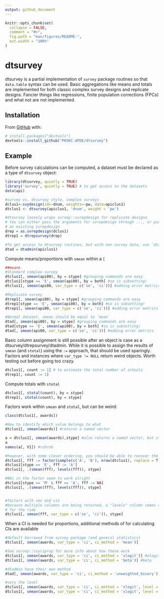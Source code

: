 ```yaml
---
output: github_document
---
```


<!-- README.md is generated from README.Rmd. Please edit that file -->

```r
knitr::opts_chunk$set(
  collapse = FALSE,
  comment = "#>",
  fig.path = "man/figures/README-",
  out.width = "100%"
)
```

# dtsurvey

<!-- badges: start -->
<!-- badges: end -->

dtsurvey is a partial implementation of `survey` package routines so that `data.table` syntax can be used. Basic aggregations like means and totals are implemented for both classic complex survey designs and replicate designs. Fancier things like regressions, finite population corrections (FPCs) and what not are not implemented.

## Installation

From [GitHub](https://github.com/) with:

``` r
# install.packages("devtools")
devtools::install_github("PHSKC-APDE/dtsurvey")
```
## Example

Before survey calculations can be computed, a dataset must be declared as a type of `dtsurvey` object:

```r
library(dtsurvey, quietly = TRUE)
library('survey', quietly = TRUE) # to get access to the datasets
data(api)

#survey vs. dtsurvey style, complex surveys
dclus1<-svydesign(id=~dnum, weights=~pw, data=apiclus1)
dtclus1 <- dtsurvey(apiclus1, 'dnum', weight = 'pw')

#dtsurvey loosely wraps survey::svrepdesign for replicate designs
# You can either pass the arguments for svrepdesign through ..., or pass
# an existing svrepdesign
drep = as.svrepdesign(dclus1)
dtrep1 = dtrepsurvey(drep)

#To get access to dtsurvey routines, but with non survey data, use `dtadmin`
dtad = dtadmin(apiclus1)

```

Compute means/proportions with `smean` within a `[`

```r

##means
#Standard complex survey
dtclus1[, smean(api00), by = stype] #grouping commands are easy
dtclus1[stype == 'E', smean(api00), by = both] #so is subsetting!
dtclus1[, smean(api00, var_type = c('se', 'ci'))] #adding error metrics

#Replicate survey
dtrep1[, smean(api00), by = stype] #grouping commands are easy
dtrep1[stype == 'E', smean(api00), by = both] #so is subsetting!
dtrep1[, smean(api00, var_type = c('se', 'ci'))] #adding error metrics

#Normal dataset. smean should be equal to `mean`
dtad[, smean(api00), by = stype] #grouping commands are easy
dtad[stype == 'E', smean(api00), by = both] #so is subsetting!
dtad[, smean(api00, var_type = c('se', 'ci'))] #adding error metrics


```

Basic column assignment is still possible after an object is case as a dtsurvey/dtrepsurvey/dtadmin. While it is possible to assign the results of `smean` (and `stotal`) using the `:=` approach, that should be used sparingly. Factors and instances where `var_type != NULL` return weird objects. Worth testing out before going too crazy.

```r
dtclus1[, count := 1] # to estimate the total number of schools
dtrep1[, count := 1]

```

Compute totals with `stotal`

```r

dtclus1[, stotal(count), by = stype]
dtrep1[, stotal(count), by = stype]

```

Factors work within `smean` and `stotal`, but can be weird:
```r
class(dtclus1[, awards])

#How to identify which value belongs to what
dtclus1[, smean(awards)] #returns a named vector

a = dtclus1[, smean(awards),stype] #also returns a named vector, but stripped
a
names(a[, V1]) #ruhroh

#however, with some clever ordering, you should be able to recover the levels
dtclus1[, fff := factor(sample(c('A', 'B'), nrow(dtclus1), replace = T))]
dtclus1[stype == 'E', fff := 'A']
dtclus1[, .(smean(fff), levels(fff)), stype]

#NAs in the factor seem to work alright
dtclus1[stype == 'M' & fff == 'A', fff := NA]
dtclus1[, .(smean(fff), levels(fff)), stype]


#factors with ses and cis
#because multiple columns are being returned, a "levels" column comes along
# for the ride
dtclus1[, smean(fff, var_type = c('se', 'ci')), stype]

```

When a CI is needed for proportions, additional methods of for calculating CIs are available

```r

#default borrowed from survey package (and general statistics)
dtclus1[, smean(awards, var_type = 'ci', ci_method = 'mean')]

#See survey::svyciprop for more info about how these work
dtclus1[, smean(awards, var_type = 'ci', ci_method = 'xlogit')] #xlogit
dtclus1[, smean(awards, var_type = 'ci', ci_method = 'beta')] #beta

#dtadmin have their own method
dtad[, smean(awards, var_type = 'ci', ci_method = 'unweighted_binary'), stype]

#vary the level
dtclus1[, smean(awards, var_type = 'ci', ci_method = 'xlogit', level = .9)]
dtclus1[, smean(awards, var_type = 'ci', ci_method = 'xlogit', level = .99)]

```
